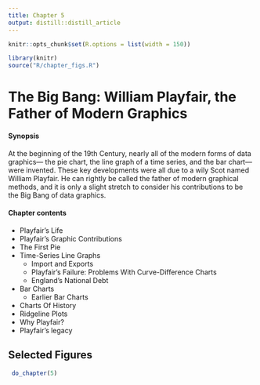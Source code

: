 ```yaml
---
title: Chapter 5
output: distill::distill_article
---
```


<script src="https://ajax.googleapis.com/ajax/libs/jquery/3.1.1/jquery.min.js"></script>

<style>
.zoomDiv {
  opacity: 0;
  position: fixed;
  top: 50%;
  left: 50%;
  z-index: 50;
  transform: translate(-50%, -50%);
  box-shadow: 10px 10px 50px #888888;
  max-height:100%;
}

.zoomImg {
  width: 100%;
}
</style>


<script type="text/javascript">
  $(document).ready(function() {
    $('body').prepend("<div class=\"zoomDiv\"><img src=\"\" class=\"zoomImg\"></div>");
    // onClick function for all plots (img's)
    $('img:not(.zoomImg)').click(function() {
      $('.zoomImg').attr('src', $(this).attr('src'));
      $('.zoomDiv').css({opacity: '1', width: '55%'});
    });
    // onClick function for zoomImg
    $('img.zoomImg').click(function() {
      $('.zoomDiv').css({opacity: '0', width: '0%'});
    });
  });
</script>

```r
knitr::opts_chunk$set(R.options = list(width = 150))

library(knitr)
source("R/chapter_figs.R")
```
# The Big Bang: William Playfair, the Father of Modern Graphics {#ch05-playfair}

<div class="chapterprelude">

#### Synopsis {-}

At the beginning of the 19th Century, nearly all of the modern forms of data graphics--- the pie chart, the line graph of a time series, and the bar chart--- were invented. These key developments were all due to a wily Scot named William Playfair. He can rightly be called the father of modern graphical methods, and it is only a slight stretch to consider his contributions to be the Big Bang of data graphics. 
</div>

<div class="chaptercontents">
#### Chapter contents {-}

* Playfair's Life 
* Playfair's Graphic Contributions
* The First Pie
* Time-Series Line Graphs
	+ Import and Exports	
	+ Playfair's Failure: Problems With Curve-Difference Charts	
	+ England's National Debt
* Bar Charts
	+ Earlier Bar Charts
* Charts Of History
* Ridgeline Plots
* Why Playfair?
* Playfair's legacy
</div>


## Selected Figures

```r
 do_chapter(5)
```

